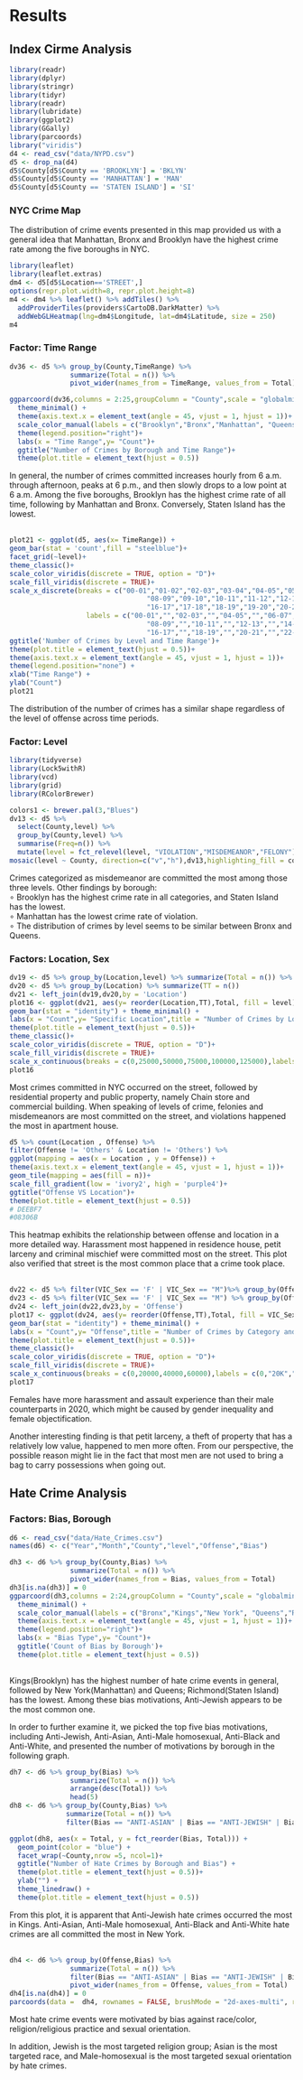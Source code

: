 # Results
## Index Cirme Analysis
```r
library(readr)
library(dplyr)
library(stringr)
library(tidyr)
library(readr)
library(lubridate)
library(ggplot2)
library(GGally)
library(parcoords)
library("viridis")
d4 <- read_csv("data/NYPD.csv")
d5 <- drop_na(d4)
d5$County[d5$County == 'BROOKLYN'] = 'BKLYN'
d5$County[d5$County == 'MANHATTAN'] = 'MAN'
d5$County[d5$County == 'STATEN ISLAND'] = 'SI'
```
### NYC Crime Map
The distribution of crime events presented in this map provided us with a general idea that Manhattan, Bronx and Brooklyn have the highest crime rate among the five boroughs in NYC. 
```r
library(leaflet) 
library(leaflet.extras)
dm4 <- d5[d5$Location=='STREET',]
options(repr.plot.width=8, repr.plot.height=8)
m4 <- dm4 %>% leaflet() %>% addTiles() %>% 
  addProviderTiles(providers$CartoDB.DarkMatter) %>% 
  addWebGLHeatmap(lng=dm4$Longitude, lat=dm4$Latitude, size = 250)
m4
```



### Factor: Time Range

```r
dv36 <- d5 %>% group_by(County,TimeRange) %>% 
               summarize(Total = n()) %>%
               pivot_wider(names_from = TimeRange, values_from = Total)

ggparcoord(dv36,columns = 2:25,groupColumn = "County",scale = "globalminmax")+
  theme_minimal() +
  theme(axis.text.x = element_text(angle = 45, vjust = 1, hjust = 1))+
  scale_color_manual(labels = c("Brooklyn","Bronx","Manhattan", "Queens","Staten Island"), values = c("#ef476f","#ffd166","#06d6a0","#118ab2","#073b4c")) +
  theme(legend.position="right")+
  labs(x = "Time Range",y= "Count")+
  ggtitle("Number of Crimes by Borough and Time Range")+
  theme(plot.title = element_text(hjust = 0.5))
```

In general, the number of crimes committed increases hourly from 6 a.m. through afternoon, peaks at 6 p.m., and then slowly drops to a low point at 6 a.m. Among the five boroughs, Brooklyn has the highest crime rate of all time, following by Manhattan and Bronx. Conversely, Staten Island has the lowest. 
\
\

```r
plot21 <- ggplot(d5, aes(x= TimeRange)) +
geom_bar(stat = 'count',fill = "steelblue")+
facet_grid(~level)+
theme_classic()+
scale_color_viridis(discrete = TRUE, option = "D")+
scale_fill_viridis(discrete = TRUE)+
scale_x_discrete(breaks = c("00-01","01-02","02-03","03-04","04-05","05-06","06-07","07-08",
                                  "08-09","09-10","10-11","11-12","12-13","13-14","14-15","15-16",
                                  "16-17","17-18","18-19","19-20","20-21","21-22","22-23","23-24"), 
                   labels = c("00-01","","02-03","","04-05","","06-07","",
                                  "08-09","","10-11","","12-13","","14-15","",
                                  "16-17","","18-19","","20-21","","22-23",""))+
ggtitle('Number of Crimes by Level and Time Range')+
theme(plot.title = element_text(hjust = 0.5))+
theme(axis.text.x = element_text(angle = 45, vjust = 1, hjust = 1))+
theme(legend.position="none") +
xlab("Time Range") +
ylab("Count")
plot21
```


The distribution of the number of crimes has a similar shape regardless of the level of offense across time periods.

### Factor: Level
```r
library(tidyverse)
library(Lock5withR)
library(vcd)
library(grid)
library(RColorBrewer)

colors1 <- brewer.pal(3,"Blues")
dv13 <- d5 %>%
  select(County,level) %>%
  group_by(County,level) %>%
  summarise(Freq=n()) %>%
  mutate(level = fct_relevel(level, "VIOLATION","MISDEMEANOR","FELONY"))
mosaic(level ~ County, direction=c("v","h"),dv13,highlighting_fill = colors1)
```

Crimes categorized as misdemeanor are committed the most among those three levels. Other findings by borough:\
$\circ$  Brooklyn has the highest crime rate in all categories, and Staten Island has the lowest. \
$\circ$ Manhattan has the lowest crime rate of violation. \
$\circ$ The distribution of crimes by level seems to be similar between Bronx and Queens.\

### Factors: Location, Sex

```r
dv19 <- d5 %>% group_by(Location,level) %>% summarize(Total = n()) %>% arrange(desc(Total))
dv20 <- d5 %>% group_by(Location) %>% summarize(TT = n())
dv21 <- left_join(dv19,dv20,by = 'Location')
plot16 <- ggplot(dv21, aes(y= reorder(Location,TT),Total, fill = level))+
geom_bar(stat = "identity") + theme_minimal() +
labs(x = "Count",y= "Specific Location",title = "Number of Crimes by Location and Level")+
theme(plot.title = element_text(hjust = 0.5))+
theme_classic()+
scale_color_viridis(discrete = TRUE, option = "D")+
scale_fill_viridis(discrete = TRUE)+
scale_x_continuous(breaks = c(0,25000,50000,75000,100000,125000),labels = c(0,"25K","50K","75K","100K","125K"))
plot16
```

Most crimes committed in NYC occurred on the street, followed by residential property and public property, namely Chain store and commercial building. When speaking of levels of crime, felonies and misdemeanors are most committed on the street, and violations happened the most in apartment house. 


```r
d5 %>% count(Location , Offense) %>% 
filter(Offense != 'Others' & Location != 'Others') %>%
ggplot(mapping = aes(x = Location , y = Offense)) +
theme(axis.text.x = element_text(angle = 45, vjust = 1, hjust = 1))+
geom_tile(mapping = aes(fill = n))+
scale_fill_gradient(low = 'ivory2', high = 'purple4')+
ggtitle("Offense VS Location")+
theme(plot.title = element_text(hjust = 0.5))
# DEEBF7
#08306B

```

This heatmap exhibits the relationship between offense and location in a more detailed way. Harassment most happened in residence house, petit larceny and criminal mischief were committed most on the street. This plot also verified that street is the most common place that a crime took place. 
\
\

```r
dv22 <- d5 %>% filter(VIC_Sex == 'F' | VIC_Sex == "M")%>% group_by(Offense,VIC_Sex) %>% summarize(Total = n()) %>% arrange(desc(Total))
dv23 <- d5 %>% filter(VIC_Sex == 'F' | VIC_Sex == "M") %>% group_by(Offense) %>% summarize(TT = n())
dv24 <- left_join(dv22,dv23,by = 'Offense')
plot17 <- ggplot(dv24, aes(y= reorder(Offense,TT),Total, fill = VIC_Sex))+
geom_bar(stat = "identity") + theme_minimal() +
labs(x = "Count",y= "Offense",title = "Number of Crimes by Category and Sex")+
theme(plot.title = element_text(hjust = 0.5))+
theme_classic()+
scale_color_viridis(discrete = TRUE, option = "D")+
scale_fill_viridis(discrete = TRUE)+
scale_x_continuous(breaks = c(0,20000,40000,60000),labels = c(0,"20K","40K","60K"))
plot17
```

Females have more harassment and assault experience than their male counterparts in 2020, which might be caused by gender inequality and female objectification.\

Another interesting finding is that petit larceny, a theft of property that has a relatively low value, happened to men more often. From our perspective, the possible reason might lie in the fact that most men are not used to bring a bag to carry possessions when going out.  



## Hate Crime Analysis

### Factors: Bias, Borough

```r
d6 <- read_csv("data/Hate_Crimes.csv")
names(d6) <- c("Year","Month","County","level","Offense","Bias")
```
```r
dh3 <- d6 %>% group_by(County,Bias) %>% 
               summarize(Total = n()) %>%
               pivot_wider(names_from = Bias, values_from = Total)
dh3[is.na(dh3)] = 0
ggparcoord(dh3,columns = 2:24,groupColumn = "County",scale = "globalminmax")+
  theme_minimal() +
  scale_color_manual(labels = c("Bronx","Kings","New York", "Queens","Richmond"), values = c("#ffd166","#ef476f","#06d6a0","#118ab2","#073b4c")) +
  theme(axis.text.x = element_text(angle = 45, vjust = 1, hjust = 1))+
  theme(legend.position="right")+
  labs(x = "Bias Type",y= "Count")+
  ggtitle('Count of Bias by Borough')+
  theme(plot.title = element_text(hjust = 0.5))
  
```

Kings(Brooklyn) has the highest number of hate crime events in general, followed by New York(Manhattan) and Queens; Richmond(Staten Island) has the lowest. Among these bias motivations, Anti-Jewish appears to be the most common one. \

In order to further examine it, we picked the top five bias motivations, including Anti-Jewish, Anti-Asian, Anti-Male homosexual, Anti-Black and Anti-White, and presented the number of motivations by borough in the following graph.


```r
dh7 <- d6 %>% group_by(Bias) %>% 
               summarize(Total = n()) %>%
               arrange(desc(Total)) %>%
               head(5)
dh8 <- d6 %>% group_by(County,Bias) %>%
              summarize(Total = n()) %>%
              filter(Bias == "ANTI-ASIAN" | Bias == "ANTI-JEWISH" | Bias =="ANTI-MALE HOMOSEXUAL (GAY)" | Bias == 'ANTI-BLACK' | Bias == 'ANTI-WHITE' )
```
```r
ggplot(dh8, aes(x = Total, y = fct_reorder(Bias, Total))) +
  geom_point(color = "blue") +
  facet_wrap(~County,nrow =5, ncol=1)+
  ggtitle("Number of Hate Crimes by Borough and Bias") +
  theme(plot.title = element_text(hjust = 0.5))+
  ylab("") +
  theme_linedraw() +
  theme(plot.title = element_text(hjust = 0.5))
```

From this plot, it is apparent that Anti-Jewish hate crimes occurred the most in Kings. Anti-Asian, Anti-Male homosexual, Anti-Black and Anti-White hate crimes are all committed the most in New York. 
\
\

```r
dh4 <- d6 %>% group_by(Offense,Bias) %>% 
               summarize(Total = n()) %>%
               filter(Bias == "ANTI-ASIAN" | Bias == "ANTI-JEWISH" | Bias =="ANTI-MALE HOMOSEXUAL (GAY)" | Bias == 'ANTI-BLACK' | Bias == 'ANTI-WHITE' )%>%
               pivot_wider(names_from = Offense, values_from = Total)
dh4[is.na(dh4)] = 0
parcoords(data =  dh4, rownames = FALSE, brushMode = "2d-axes-multi", reorderable = TRUE,queue = TRUE,,color = list(colorBy='Bias'), withD3 = TRUE)
```

Most hate crime events were motivated by bias against race/color, religion/religious practice and sexual orientation. \

In addition, Jewish is the most targeted religion group; Asian is the most targeted race, and Male-homosexual is the most targeted sexual orientation by hate crimes. 
